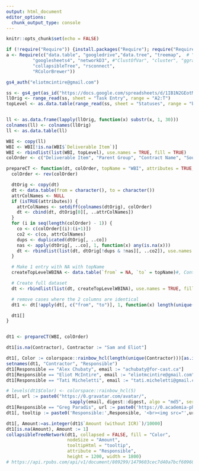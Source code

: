 ```yaml
---
output: html_document
editor_options: 
  chunk_output_type: console
---
```


```r
knitr::opts_chunk$set(echo = FALSE)
```

```r

if (!require("Require")) {install.packages("Require"); require("Require")}
a <- Require(c("data.table", "googledrive","data.tree", "treemap",  # "DiagrammeR",
          "googlesheets4", "networkD3", #"ClustOfVar", "cluster", "ggraph", 
          "collapsibleTree", "rsconnect",
          "RColorBrewer"))

gs4_auth("eliotmcintire@gmail.com")

ss <- gs4_get(as_id("https://docs.google.com/spreadsheets/d/1IB1N2GEotMcwtzaOxVU52AY8YGtOx4MOIbXuqltFsbQ/edit?usp=sharing"))
llOrig <- range_read(ss, sheet = "Task Entry", range = "A2:T")
topLevel <- as.data.table(range_read(ss, sheet = "Statuses", range = "b1:d"))


ll <- as.data.frame(lapply(llOrig, function(x) substr(x, 1, 30)))
colnames(ll) <- colnames(llOrig)
ll <- as.data.table(ll)

WBI <- copy(ll)
WBI <- WBI[!is.na(WBI$`Deliverable Item`)]
WBI <- rbindlist(list(WBI, topLevel), use.names = TRUE, fill = TRUE)
colOrder <- c("Deliverable Item", "Parent Group", "Contract Name", "Source")# "Contractor")#,

prepareCT <- function(dt, colOrder, topName = "WBI", attributes = TRUE, ...) {
  colOrder <- rev(colOrder)

  dtOrig <- copy(dt)
  dt <- data.table(from = character(), to = character())
  attrColNames <- NULL
  if (isTRUE(attributes)) {
    attrColNames <- setdiff(colnames(dtOrig), colOrder)
    dt <- cbind(dt, dtOrig[0][, ..attrColNames])
  }
  for (i in seq(length(colOrder) - 1)) {
    co <- c(colOrder[(i):(i+1)])
    co2 <- c(co, attrColNames)
    dups <- duplicated(dtOrig[, ..co])
    nas <- apply(dtOrig[, ..co], 1, function(x) any(is.na(x)))
    dt <- rbindlist(list(dt, dtOrig[!dups & !nas][, ..co2]), use.names = FALSE)
  }

  # Make 1 entry with NA with topName
  createTopLevelWBINA <- data.table(`from` = NA, `to` = topName)#, Contractor = "SamAndEliot")

  # Create full dataset
  dt <- rbindlist(list(dt, createTopLevelWBINA), use.names = TRUE, fill = TRUE)

  # remove cases where the 2 columns are identical
  dt1 <- dt[!apply(dt[, c("from", "to")], 1, function(x) length(unique(x))==1)]

  dt1[]
}


dt1 <- prepareCT(WBI, colOrder)

dt1[is.na(Contractor), Contractor := "Sam and Eliot"]

dt1[, Color := colorspace::rainbow_hcl(length(unique(Contractor)))[as.integer(factor(Contractor))]]
setnames(dt1, "Contractor", "Responsible")
dt1[Responsible == "Alex Chubaty", email := "achubaty@for-cast.ca"]
dt1[Responsible == "Eliot McIntire", email := "eliotmcintire@gmail.com"]
dt1[Responsible == "Tati Micheletti", email := "tati.micheletti@gmail.com"]

# levels(dt1$Color) <- colorspace::rainbow_hcl(5)
dt1[, url := paste0("https://0.gravatar.com/avatar/",
                        sapply(email, digest::digest, algo = "md5", serialize = FALSE),"=100")]
dt1[Responsible == "Greg Paradis", url := paste0('https://0.academia-photos.com/7428022/2721223/18069935/s200_gregory.paradis.jpg')]
dt1[, tooltip := paste0('Responsible:',Responsible, '<br><img src="',url, '" width="50" height="50" />')]

dt1[, Amount:=as.integer(dt1$`Amount (without ICR)`)/10000]
dt1[is.na(Amount), Amount := 1]
collapsibleTreeNetwork(dt1, collapsed = FALSE, fill = "Color",
                       nodeSize = "Amount",
                       tooltipHtml = "tooltip",
                       attribute = "Responsible",
                       height = 1200, width = 1800)
# https://api.rpubs.com/api/v1/document/809299/1479603cec7d40a7bcf60960498d4981
```


